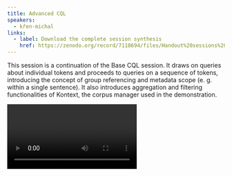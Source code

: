 ```yaml
---
title: Advanced CQL
speakers:
  - křen-michal
links:
  - label: Download the complete session synthesis
    href: https://zenodo.org/record/7118694/files/Handout%20sessions%201.4%20and%202.2%20-%20CQL%20cheat%20sheet.pdf
---
```

This session is a continuation of the Base CQL session. It draws on queries about individual tokens and proceeds to queries on a sequence of tokens, introducing the concept of group referencing and metadata scope (e. g. within a single sentence). It also introduces aggregation and filtering functionalities of Kontext, the corpus manager used in the demonstration.

<Video provider="youtube" id="CTPl9BjmmU4">
  Session 6 - Advanced CQL
</Video>
